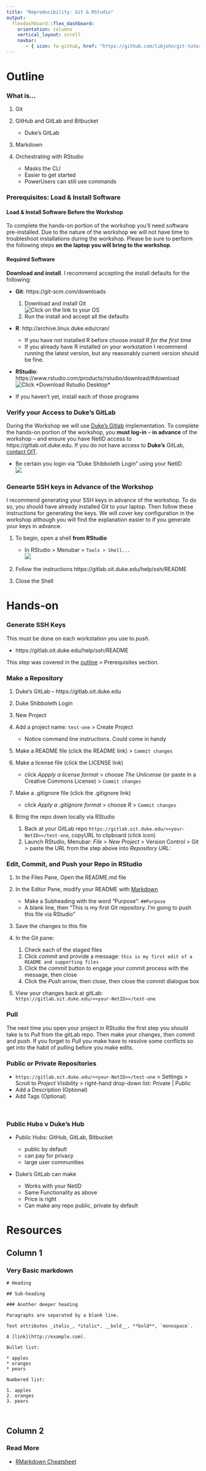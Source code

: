 ```yaml
---
title: "Reproducibility: Git & RStudio"
output: 
  flexdashboard::flex_dashboard:
    orientation: columns
    vertical_layout: scroll
    navbar:
       - { icon: fa-github, href: "https://github.com/libjohn/git-tutorial" }
---
```


Outline
================================

### What is...

1. Git
1. GitHub and GitLab and Bitbucket

    - Duke's GitLab  
    
1. Markdown  
1. Orchestrating with RStudio

	- Masks the CLI
	- Easier to get started
	- PowerUsers can still use commands



### **Prerequisites**:  Load & Install Software

#### Load & Install Software **Before the Workshop**

To complete the hands-on portion of the workshop you'll need software pre-installed.  Due to the nature of the workshop we will not have time to troubleshoot installations during the workshop.  Please be sure to perform the following steps **on the laptop you will bring to the workshop**.

#### Required Software

**Download and install**.  I recommend accepting the install defaults for the following:

- **Git**: https://git-scm.com/downloads

    1. Download and install Git <br> ![](../images/git_os.png "Click on the link to your OS") 
    1. Run the install and accept all the defaults
    
- **R**: http://archive.linux.duke.edu/cran/

    - If you have not installed R before choose *install R for the first time*
    - If you already have R installed on your workstation I recommend running the latest version, but any reasonably current version should be fine.
    
- **RStudio**: https://www.rstudio.com/products/rstudio/download/#download <br>  ![](../images/rstudio_download.png "Click *Download Rstudio Desktop*")
    
- If you haven't yet, install each of those programs


### Verify your Access to **Duke's** GitLab

During the Workshop we will use [Duke's Gitlab](https://gitlab.oit.duke.edu) implementation.  To complete the hands-on portion of the workshop, you **must log-in** -- **in advance** of the workshop -- and ensure you have NetID access to https://gitlab.oit.duke.edu.  If you do not have access to **Duke's** GitLab, [contact OIT](https://oit.duke.edu/help).

- Be certain you login via "Duke Shibboleth Login" using your NetID <br> ![](../images/gitlab_shib_login.png)  

### Genearte SSH keys in Advance of the Workshop

I recommend generating your SSH keys in advance of the workshop.  To do so, you should have already installed Git to your laptop.  Then follow these instructions for generating the keys.  We will cover key configuration in the workshop although you will find the explanation easier to if you generate your keys in advance.

1. To begin, open a shell **from RStudio**

    - In RStudio > Menubar > `Tools > Shell...` <br> ![](../images/shell.png)
    
1. Follow the instructions https://gitlab.oit.duke.edu/help/ssh/README
1. Close the Shell


Hands-on
================================

### Generate SSH Keys 

This must be done on each workstation you use to *push*.  

- https://gitlab.oit.duke.edu/help/ssh/README

This step was covered in the [outline] > Prerequisites section.

### Make a Repository
1. Duke's GitLab -- https://gitlab.oit.duke.edu
1. Duke Shibboleth Login
1. New Project
1. Add a project name:  `test-one` > Create Project

    - Notice command line instructions.  Could come in handy  
1. Make a README file (click the README link)  > `Commit changes`
1. Make a license file (click the LICENSE link) 

	- click *Appply a license format* > choose *The Unlicense* (or paste in a Creative Commons License) > `Commit changes`  
1. Make a .gitignore file (click the .gitignore link)

    - click *Apply a .gitignore format* > choose *R* > `Commit changes`  
1. Bring the repo down locally via RStudio

	1. Back at your GitLab repo `https://gitlab.oit.duke.edu/<<your-NetID>>/test-one`, copyURL to clipboard (click icon)
	1. Launch RStudio, Menubar:  *File > New Project* > Version Control > Git > paste the URL from the step above into *Repository URL:*

### Edit, Commit, and Push your Repo in RStudio

1. In the Files Pane, Open the README.md file
1. In the Editor Pane, modify your README with [Markdown](https://en.wikipedia.org/wiki/Markdown#Example)

    - Make a Subheading with the word "Purpose":  `##Purpose`
    - A blank line, then "This is my first Git repository.  I'm going to push this file via RStudio"
1. Save the changes to this file
1. In the Git pane:

    1. Check each of the staged files
    1. Click *commit* and provide a message:  `this is my first edit of a README and supporting files`
    1. Click the *commit* button to engage your commit  process with the message, then close
    1. Click the *Push* arrow, then close, then close the commit dialogue box  
1. View your changes back at gitLab:  `https://gitlab.oit.duke.edu/<<your-NetID>>/test-one`

### Pull

The next time you open your project in RStudio the first step you should take is to *Pull* from the gitLab repo.  Then make your changes, then commit and push.  If you forget to *Pull* you make have to resolve some conflicts so get into the habit of pulling before you make edits.

### Public or Private Repositories

- `https://gitlab.oit.duke.edu/<<your-NetID>>/test-one` > Settings > Scroll to *Project Visibility* > right-hand drop-down list:  Private | Public
- Add a Description (Optional)
- Add Tags (Optional)  

&nbsp;

### Public Hubs v Duke's Hub

- Public Hubs:  GitHub, GitLab, Bitbucket

    - public by default
    - can pay for privacy
    - large user communities

- Duke's GitLab can make 

    - Works with your NetID
    - Same Functionality as above
    - Price is right
    - Can make any repo public, private by default 

Resources
================================


## Column 1

### Very Basic markdown

```
# Heading

## Sub-heading

### Another deeper heading
 
Paragraphs are separated by a blank line.

Text attributes _italic_, *italic*, __bold__, **bold**, `monospace`.

A [link](http://example.com).

Bullet list:

* apples  
* oranges  
* pears  

Numbered list:

1. apples
2. oranges
3. pears



```
  
## Column 2

### Read More

- [RMarkdown Cheatsheet](https://www.rstudio.com/wp-content/uploads/2016/03/rmarkdown-cheatsheet-2.0.pdf)
